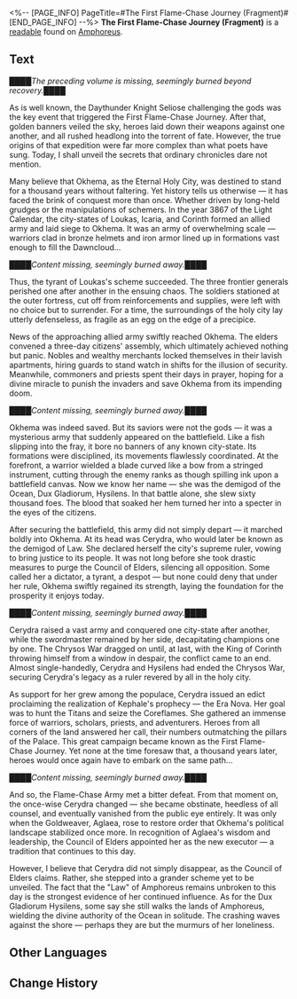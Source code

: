 <%-- [PAGE_INFO]
PageTitle=#The First Flame-Chase Journey (Fragment)#
[END_PAGE_INFO] --%>
{{Readable Infobox
|id           = 547
|partIds      = 190876
|title        = 
|image        = Item The First Flame-Chase Journey (Fragment).png
|world        = Amphoreus
|parts        = 1
|author       = <!--to be added-->
|description  = A tattered historical record of the first Flame-Chase Journey. Much of its content has been burned and is now unreadable.
|part1        = The First Flame-Chase Journey (Fragment)
|source1      = {{cx|Source missing}}
|characters   = Aglaea; Kephale
|factions     = Okhema
}}
'''The First Flame-Chase Journey (Fragment)''' is a [[readable]] found on [[Amphoreus]].
<!--
==Location==
{{Map Embed|<map name>|<marker id>}}
-->
==Text==
████''The preceding volume is missing, seemingly burned beyond recovery.''████

As is well known, the Daythunder Knight Seliose challenging the gods was the key event that triggered the First Flame-Chase Journey. After that, golden banners veiled the sky, heroes laid down their weapons against one another, and all rushed headlong into the torrent of fate. However, the true origins of that expedition were far more complex than what poets have sung. Today, I shall unveil the secrets that ordinary chronicles dare not mention.

Many believe that Okhema, as the Eternal Holy City, was destined to stand for a thousand years without faltering. Yet history tells us otherwise &mdash; it has faced the brink of conquest more than once. Whether driven by long-held grudges or the manipulations of schemers. In the year 3867 of the Light Calendar, the city-states of Loukas, Icaria, and Corinth formed an allied army and laid siege to Okhema. It was an army of overwhelming scale &mdash; warriors clad in bronze helmets and iron armor lined up in formations vast enough to fill the Dawncloud...

████''Content missing, seemingly burned away.''████

Thus, the tyrant of Loukas's scheme succeeded. The three frontier generals perished one after another in the ensuing chaos. The soldiers stationed at the outer fortress, cut off from reinforcements and supplies, were left with no choice but to surrender. For a time, the surroundings of the holy city lay utterly defenseless, as fragile as an egg on the edge of a precipice.

News of the approaching allied army swiftly reached Okhema. The elders convened a three-day citizens' assembly, which ultimately achieved nothing but panic. Nobles and wealthy merchants locked themselves in their lavish apartments, hiring guards to stand watch in shifts for the illusion of security. Meanwhile, commoners and priests spent their days in prayer, hoping for a divine miracle to punish the invaders and save Okhema from its impending doom.

████''Content missing, seemingly burned away.''████

Okhema was indeed saved. But its saviors were not the gods &mdash; it was a mysterious army that suddenly appeared on the battlefield. Like a fish slipping into the fray, it bore no banners of any known city-state. Its formations were disciplined, its movements flawlessly coordinated. At the forefront, a warrior wielded a blade curved like a bow from a stringed instrument, cutting through the enemy ranks as though spilling ink upon a battlefield canvas. Now we know her name &mdash; she was the demigod of the Ocean, Dux Gladiorum, Hysilens. In that battle alone, she slew sixty thousand foes. The blood that soaked her hem turned her into a specter in the eyes of the citizens.

After securing the battlefield, this army did not simply depart &mdash; it marched boldly into Okhema. At its head was Cerydra, who would later be known as the demigod of Law. She declared herself the city's supreme ruler, vowing to bring justice to its people. It was not long before she took drastic measures to purge the Council of Elders, silencing all opposition. Some called her a dictator, a tyrant, a despot &mdash; but none could deny that under her rule, Okhema swiftly regained its strength, laying the foundation for the prosperity it enjoys today.

████''Content missing, seemingly burned away.''████

Cerydra raised a vast army and conquered one city-state after another, while the swordmaster remained by her side, decapitating champions one by one. The Chrysos War dragged on until, at last, with the King of Corinth throwing himself from a window in despair, the conflict came to an end. Almost single-handedly, Cerydra and Hysilens had ended the Chrysos War, securing Cerydra's legacy as a ruler revered by all in the holy city.

As support for her grew among the populace, Cerydra issued an edict proclaiming the realization of Kephale's prophecy &mdash; the Era Nova. Her goal was to hunt the Titans and seize the Coreflames. She gathered an immense force of warriors, scholars, priests, and adventurers. Heroes from all corners of the land answered her call, their numbers outmatching the pillars of the Palace. This great campaign became known as the First Flame-Chase Journey. Yet none at the time foresaw that, a thousand years later, heroes would once again have to embark on the same path...

████''Content missing, seemingly burned away.''████

And so, the Flame-Chase Army met a bitter defeat. From that moment on, the once-wise Cerydra changed &mdash; she became obstinate, heedless of all counsel, and eventually vanished from the public eye entirely. It was only when the Goldweaver, Aglaea, rose to restore order that Okhema's political landscape stabilized once more. In recognition of Aglaea's wisdom and leadership, the Council of Elders appointed her as the new executor &mdash; a tradition that continues to this day.

However, I believe that Cerydra did not simply disappear, as the Council of Elders claims. Rather, she stepped into a grander scheme yet to be unveiled. The fact that the "Law" of Amphoreus remains unbroken to this day is the strongest evidence of her continued influence. As for the Dux Gladiorum Hysilens, some say she still walks the lands of Amphoreus, wielding the divine authority of the Ocean in solitude. The crashing waves against the shore &mdash; perhaps they are but the murmurs of her loneliness.

<!--
==Trivia==
* 
-->
==Other Languages==
{{Other Languages
|en   = The First Flame-Chase Journey (Fragment)
|zhs  = 第一次逐火之旅史（残卷）
|zht  = 第一次逐火之旅史（殘卷）
|ja   = 第一次火を追う旅の歴史（残巻）
|ko   = 제1차 불을 쫓는 여정 (잔권)
|es   = El primer Viaje buscallamas (fragmento)
|fr   = La Première Chasse aux flammes (fragment)
|ru   = Первое путешествие Преследующих пламя (отрывок)
|th   = ประวัติศาสตร์: การเดินทางไล่ล่าเปลวไฟครั้งแรก (ที่หลงเหลือ)
|vi   = Hành Trình Săn Đuổi Lửa Đầu Tiên (Mảnh Sách)
|de   = Die erste Flammenjagd (Fragment)
|id   = Perjalanan Pengejaran Api Pertama (Gulungan yang Tersisa)
|pt   = A Primeira Jornada de Perseguição às Chamas (Fragmento)
}}

==Change History==
{{Change History|3.3}}